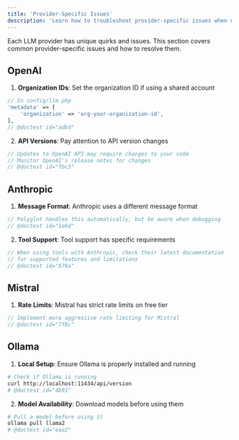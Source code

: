 ```yaml
---
title: 'Provider-Specific Issues'
description: 'Learn how to troubleshoot provider-specific issues when using Polyglot.'
---
```


Each LLM provider has unique quirks and issues. This section covers common provider-specific issues and how to resolve them.


## OpenAI

1. **Organization IDs**: Set the organization ID if using a shared account
```php
// In config/llm.php
'metadata' => [
    'organization' => 'org-your-organization-id',
],
// @doctest id="adbd"
```

2. **API Versions**: Pay attention to API version changes
```php
// Updates to OpenAI API may require changes to your code
// Monitor OpenAI's release notes for changes
// @doctest id="fbc3"
```

## Anthropic

1. **Message Format**: Anthropic uses a different message format
```php
// Polyglot handles this automatically, but be aware when debugging
// @doctest id="1e6d"
```

2. **Tool Support**: Tool support has specific requirements
```php
// When using tools with Anthropic, check their latest documentation
// for supported features and limitations
// @doctest id="678a"
```

## Mistral

1. **Rate Limits**: Mistral has strict rate limits on free tier
```php
// Implement more aggressive rate limiting for Mistral
// @doctest id="7f8c"
```


## Ollama

1. **Local Setup**: Ensure Ollama is properly installed and running
```bash
# Check if Ollama is running
curl http://localhost:11434/api/version
# @doctest id="4b91"
```

2. **Model Availability**: Download models before using them
```bash
# Pull a model before using it
ollama pull llama2
# @doctest id="eaa2"
```
